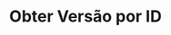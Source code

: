 ---
title: "Obter Versão por ID"
api: "GET https://regis.app.byefive.com.br/rest/applications-version/{id}"
description: "Obtém uma versão específica pelo seu ID"
---